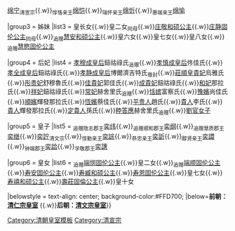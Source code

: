 {{Navbox
|name = 清宣宗皇室
|title = [[道光帝|清宣宗]]皇室
|titlestyle = background-color:#FFD700;
|image =
|style = width:100%;text-align:center; 
|groupstyle = text-align:center; background-color:#FFD700;
|liststyle = text-align:center;
|state = {{{state<includeonly>|collapsed</includeonly>}}}
|group1 = 父母
|list1 = 仁宗睿皇帝[[嘉庆帝|颙琰]]{{ww}}[[孝淑睿皇后]]喜塔腊氏

|group2 = 兄弟
|list2 = <sub>追赠</sub>[[穆郡王]]{{.w}}[[道光帝|绵宁]]<sub>清宣宗</sub>{{.w}}<sub>惇恪亲王</sub>[[绵恺]]{{.w}}<sub>瑞怀亲王</sub>[[绵忻]]{{.w}}<sub>惠端亲王</sub>[[绵愉]]

|group3 = 姊妹
|list3 = 皇长女{{.w}}皇二女<sub>同母</sub>{{.w}}[[庄敬和硕公主]]{{.w}}[[庄静固伦公主]]<sub>同母</sub>{{.w}}<sub>追赠</sub>[[慧安和硕公主]]{{.w}}皇六女{{.w}}皇七女{{.w}}皇八女{{.w}}<sub>追赠</sub>[[慧愍固伦公主]]

|group4 = 后妃
|list4 = [[孝穆成皇后]]鈕祜祿氏<sub>追赠</sub>{{.w}}[[孝慎成皇后]]佟佳氏{{.w}}[[孝全成皇后]]鈕祜祿氏{{.w}}[[孝静成皇后]]博爾濟吉特氏<sub>尊封</sub>{{.w}}[[莊順皇貴妃]]烏雅氏{{.w}}[[彤贵妃]]舒穆魯氏{{.w}}[[佳貴妃]]郭佳氏{{.w}}[[成貴妃]]鈕祜祿氏{{.w}}[[和妃 (道光帝)|和妃]]那拉氏{{.w}}[[祥妃]]鈕祜祿氏{{.w}}[[常妃 (道光帝)|常妃]]赫舍里氏<sub>追赠</sub>{{.w}}[[恬嫔]]富察氏{{.w}}[[豫嬪]]尚佳氏{{.w}}[[順嬪]]輝發那拉氏{{.w}}[[恆嬪]]蔡佳氏{{.w}}[[平贵人]]趙氏{{.w}}[[李貴人 (道光帝)|貴人]]李氏{{.w}}[[那貴人|貴人]]輝發那拉氏{{.w}}[[定貴人]]孫氏{{.w}}[[睦答應]]赫舍里氏<sub>追赠</sub>{{.w}}[[劉官女子]]

|group5 = 皇子
|list5 = <sub>追赠隐志郡王</sub>[[奕纬]]{{.w}}<sub>追赠顺和郡王</sub>[[奕纲]]{{.w}}<sub>追赠慧质郡王</sub>[[奕继]]{{.w}}[[咸丰帝|奕詝]]<sub>清文宗</sub>{{.w}}<sub>惇勤亲王</sub>[[奕誴]]{{.w}}<sub>恭忠亲王</sub>[[奕訢]]{{.w}}<sub>醇贤亲王</sub>[[奕譞]]{{.w}}<sub>钟端郡王</sub>[[奕詥]]{{.w}}<sub>孚敬郡王</sub>[[奕譓]]

|group6 = 皇女
|list6 = <sub>追赠</sub>[[端悯固伦公主]]{{.w}}皇二女{{.w}}<sub>追赠</sub>[[端顺固伦公主]]{{.w}}[[寿安固伦公主]]{{.w}}[[寿臧和硕公主]]{{.w}}[[寿恩固伦公主]]{{.w}}皇七女{{.w}}[[寿禧和硕公主]]{{.w}}[[壽莊固倫公主]]{{.w}}皇十女

|belowstyle = text-align: center; background-color:#FFD700;
|below='''前朝：[[Template:清仁宗皇室|清仁宗皇室]]''' {{.w}}'''后朝：[[Template:清文宗皇室|清文宗皇室]]'''}}

<noinclude>
[[Category:清朝皇室模板]]
[[Category:清宣宗]]
</noinclude>